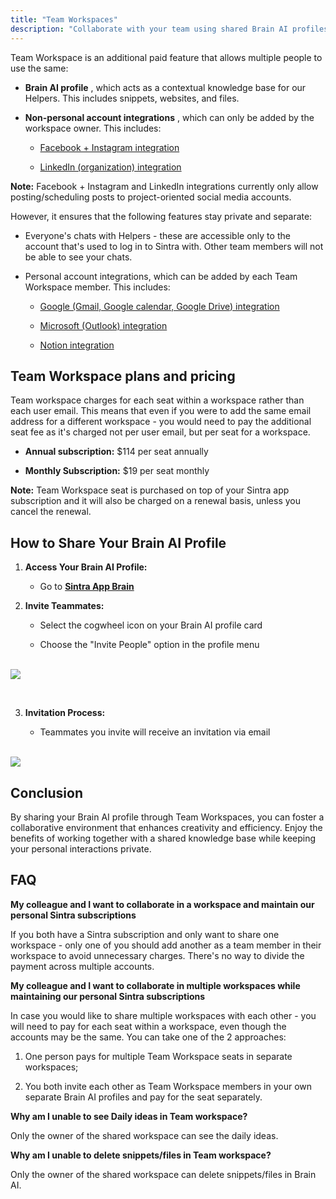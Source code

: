 ```yaml
---
title: "Team Workspaces"
description: "Collaborate with your team using shared Brain AI profiles and integrations."
---
```




T​eam Workspace is an additional paid feature that allows multiple people to use the same:

  * **Brain AI profile** , which acts as a contextual knowledge base for our Helpers. This includes snippets, websites, and files. 

  * **Non-personal account integrations** , which can only be added by the workspace owner. This includes:

    * [Facebook + Instagram integration](https://help.sintra.ai/en/articles/10384189-integrating-your-facebook-instagram-account-to-sintra)

    * [LinkedIn (organization) integration](https://help.sintra.ai/en/articles/10383905-integrating-your-linkedin-organization-account-to-sintra)




**Note:** Facebook + Instagram and LinkedIn integrations currently only allow posting/scheduling posts to project-oriented social media accounts. 

However, it ensures that the following features stay private and separate:

  * Everyone's chats with Helpers - these are accessible only to the account that's used to log in to Sintra with. Other team members will not be able to see your chats.

  * Personal account integrations, which can be added by each Team Workspace member. This includes:

    * [Google (Gmail, Google calendar, Google Drive) integration](https://help.sintra.ai/en/articles/10383940-integrating-your-google-account-to-sintra)

    * [Microsoft (Outlook) integration](https://help.sintra.ai/en/articles/10383990-integrating-your-microsoft-account-to-sintra)

    * [Notion integration](https://help.sintra.ai/en/articles/10384026-integrating-your-notion-account-to-sintra)




## Team Workspace plans and pricing

Team workspace charges for each seat within a workspace rather than each user email. This means that even if you were to add the same email address for a different workspace - you would need to pay the additional seat fee as it's charged not per user email, but per seat for a workspace.

  * **Annual subscription:** $114 per seat annually

  * **Monthly Subscription:** $19 per seat monthly




**Note:** Team Workspace seat is purchased on top of your Sintra app subscription and it will also be charged on a renewal basis, unless you cancel the renewal.

## How to Share Your Brain AI Profile

  1. **Access Your Brain AI Profile:**

     * Go to **[Sintra App Brain](https://app.sintra.ai/brain)**

  2. **Invite Teammates:**

     * Select the cogwheel icon on your Brain AI profile card

     * Choose the "Invite People" option in the profile menu  
​

![](https://downloads.intercomcdn.com/i/o/s36tbegb/1278460601/2fa0a55a0587753e1a25f4add62e/image.png?expires=1754573400&signature=5a5694b4c27050f6a99a0c913b909259360f7e67ea35b2bbe41b911c1fda6667&req=dSIgHs14nYdfWPMW1HO4zScWvmf5I1NqGVOhzOkg8sno%2Fy7p4NhHamYgIpFo%0A2yaY%0A)

  
​

  3. **Invitation Process:**

     * Teammates you invite will receive an invitation via email  
​

![](https://downloads.intercomcdn.com/i/o/s36tbegb/1278457836/5c91ebaa2f68e369cd0ac01633a4/image+%283%29.png?expires=1754573400&signature=9a5c2994435966c9a0e88864d8b3fc248e2cdb4d4d8e0580586a02fb9ccaf2a2&req=dSIgHs17molcX%2FMW1HO4zTll3ueYJacioJ%2BPSDZ6xaZWY40%2FKnmf%2BIB9nkGe%0A2m4L%0A)




## Conclusion

By sharing your Brain AI profile through Team Workspaces, you can foster a collaborative environment that enhances creativity and efficiency. Enjoy the benefits of working together with a shared knowledge base while keeping your personal interactions private.

## FAQ

**My colleague and I want to collaborate in a workspace and maintain our personal Sintra subscriptions**

If you both have a Sintra subscription and only want to share one workspace - only one of you should add another as a team member in their workspace to avoid unnecessary charges. There's no way to divide the payment across multiple accounts.

**My colleague and I want to collaborate in multiple workspaces while maintaining our personal Sintra subscriptions**

In case you would like to share multiple workspaces with each other - you will need to pay for each seat within a workspace, even though the accounts may be the same. You can take one of the 2 approaches:

  1. One person pays for multiple Team Workspace seats in separate workspaces;

  2. You both invite each other as Team Workspace members in your own separate Brain AI profiles and pay for the seat separately.




**Why am I unable to see Daily ideas in Team workspace?**

Only the owner of the shared workspace can see the daily ideas.

**Why am I unable to delete snippets/files in Team workspace?**

Only the owner of the shared workspace can delete snippets/files in Brain AI.